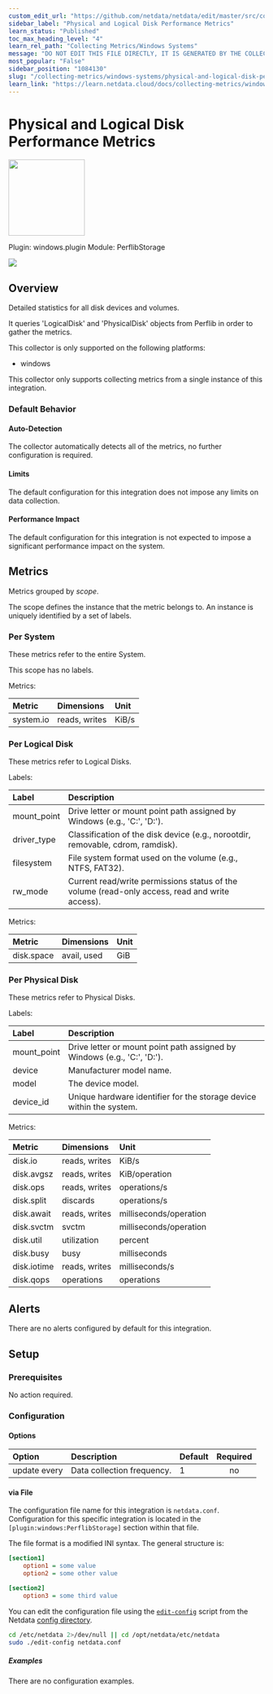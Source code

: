 ```yaml
---
custom_edit_url: "https://github.com/netdata/netdata/edit/master/src/collectors/windows.plugin/metadata.yaml"
sidebar_label: "Physical and Logical Disk Performance Metrics"
learn_status: "Published"
toc_max_heading_level: "4"
learn_rel_path: "Collecting Metrics/Windows Systems"
message: "DO NOT EDIT THIS FILE DIRECTLY, IT IS GENERATED BY THE COLLECTOR'S metadata.yaml FILE"
most_popular: "False"
sidebar_position: "1084130"
slug: "/collecting-metrics/windows-systems/physical-and-logical-disk-performance-metrics"
learn_link: "https://learn.netdata.cloud/docs/collecting-metrics/windows-systems/physical-and-logical-disk-performance-metrics"
---
```



# Physical and Logical Disk Performance Metrics


<img src="https://netdata.cloud/img/windows.svg" width="150"/>


Plugin: windows.plugin
Module: PerflibStorage

<img src="https://img.shields.io/badge/maintained%20by-Netdata-%2300ab44" />

## Overview

Detailed statistics for all disk devices and volumes.


It queries 'LogicalDisk' and 'PhysicalDisk' objects from Perflib in order to gather the metrics.


This collector is only supported on the following platforms:

- windows

This collector only supports collecting metrics from a single instance of this integration.


### Default Behavior

#### Auto-Detection

The collector automatically detects all of the metrics, no further configuration is required.


#### Limits

The default configuration for this integration does not impose any limits on data collection.

#### Performance Impact

The default configuration for this integration is not expected to impose a significant performance impact on the system.

## Metrics

Metrics grouped by *scope*.

The scope defines the instance that the metric belongs to. An instance is uniquely identified by a set of labels.



### Per System

These metrics refer to the entire System.

This scope has no labels.

Metrics:

| Metric | Dimensions | Unit |
|:------|:----------|:----|
| system.io | reads, writes | KiB/s |

### Per Logical Disk

These metrics refer to Logical Disks.

Labels:

| Label      | Description     |
|:-----------|:----------------|
| mount_point | Drive letter or mount point path assigned by Windows (e.g., 'C:', 'D:'). |
| driver_type | Classification of the disk device (e.g., norootdir, removable, cdrom, ramdisk). |
| filesystem | File system format used on the volume (e.g., NTFS, FAT32). |
| rw_mode | Current read/write permissions status of the volume (read-only access, read and write access). |

Metrics:

| Metric | Dimensions | Unit |
|:------|:----------|:----|
| disk.space | avail, used | GiB |

### Per Physical Disk

These metrics refer to Physical Disks.

Labels:

| Label      | Description     |
|:-----------|:----------------|
| mount_point | Drive letter or mount point path assigned by Windows (e.g., 'C:', 'D:'). |
| device | Manufacturer model name. |
| model | The device model. |
| device_id | Unique hardware identifier for the storage device within the system. |

Metrics:

| Metric | Dimensions | Unit |
|:------|:----------|:----|
| disk.io | reads, writes | KiB/s |
| disk.avgsz | reads, writes | KiB/operation |
| disk.ops | reads, writes | operations/s |
| disk.split | discards | operations/s |
| disk.await | reads, writes | milliseconds/operation |
| disk.svctm | svctm | milliseconds/operation |
| disk.util | utilization | percent |
| disk.busy | busy | milliseconds |
| disk.iotime | reads, writes | milliseconds/s |
| disk.qops | operations | operations |



## Alerts

There are no alerts configured by default for this integration.


## Setup


### Prerequisites

No action required.

### Configuration

#### Options





| Option | Description | Default | Required |
|:-----|:------------|:--------|:---------:|
| update every | Data collection frequency. | 1 | no |




#### via File

The configuration file name for this integration is `netdata.conf`.
Configuration for this specific integration is located in the `[plugin:windows:PerflibStorage]` section within that file.

The file format is a modified INI syntax. The general structure is:

```ini
[section1]
    option1 = some value
    option2 = some other value

[section2]
    option3 = some third value
```
You can edit the configuration file using the [`edit-config`](/docs/netdata-agent/configuration#edit-a-configuration-file-using-edit-config) script from the
Netdata [config directory](/docs/netdata-agent/configuration#the-netdata-config-directory).

```bash
cd /etc/netdata 2>/dev/null || cd /opt/netdata/etc/netdata
sudo ./edit-config netdata.conf
```

##### Examples
There are no configuration examples.


